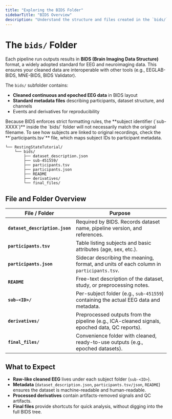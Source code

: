 ```yaml
---
title: "Exploring the BIDS Folder"
sidebarTitle: "BIDS Overview"
description: "Understand the structure and files created in the `bids/` folder, including metadata, subject folders, and processed outputs."
---
```



# The `bids/` Folder

Each pipeline run outputs results in **BIDS (Brain Imaging Data Structure)** format, a widely adopted standard for EEG and neuroimaging data. This ensures your cleaned data are interoperable with other tools (e.g., EEGLAB-BIDS, MNE-BIDS, BIDS Validator).

The `bids/` subfolder contains:

* **Cleaned continuous and epoched EEG data** in BIDS layout
* **Standard metadata files** describing participants, dataset structure, and channels
* Events and derivatives for reproducibility

<Tip>
Because BIDS enforces strict formatting rules, the **subject identifier (`sub-XXXX`)** inside the `bids/` folder will not necessarily match the original filename.  
To see how subjects are linked to original recordings, check the **`participants.tsv`** file, which maps subject IDs to participant metadata.
</Tip>

```
└── RestingStateTutorial/ 
    └── bids/ 
        ├── dataset_description.json 
        ├── sub-451559/ 
        ├── participants.tsv 
        ├── participants.json 
        ├── README 
        ├── derivatives/ 
        └── final_files/ 
``` 

## File and Folder Overview

| File / Folder                  | Purpose                                                                                       |
| ------------------------------ | --------------------------------------------------------------------------------------------- |
| **`dataset_description.json`** | Required by BIDS. Records dataset name, pipeline version, and references.                     |
| **`participants.tsv`**         | Table listing subjects and basic attributes (age, sex, etc.).                                 |
| **`participants.json`**        | Sidecar describing the meaning, format, and units of each column in `participants.tsv`.       |
| **`README`**                   | Free-text description of the dataset, study, or preprocessing notes.                          |
| **`sub-<ID>/`**                | Per-subject folder (e.g., `sub-451559`) containing the actual EEG data and metadata.          |
| **`derivatives/`**             | Preprocessed outputs from the pipeline (e.g., ICA-cleaned signals, epoched data, QC reports). |
| **`final_files/`**             | Convenience folder with cleaned, ready-to-use outputs (e.g., epoched datasets).               |


## What to Expect

* **Raw-like cleaned EEG** lives under each subject folder (`sub-<ID>`).
* **Metadata** (`dataset_description.json`, `participants.tsv/json`, `README`) ensures the dataset is machine-readable and human-readable.
* **Processed derivatives** contain artifacts-removed signals and QC artifacts.
* **Final files** provide shortcuts for quick analysis, without digging into the full BIDS tree.
